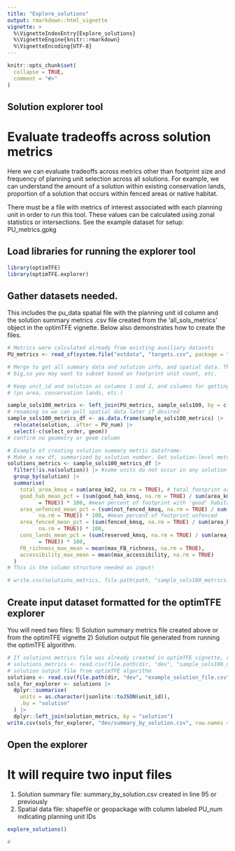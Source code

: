 ```yaml
---
title: "Explore_solutions"
output: rmarkdown::html_vignette
vignette: >
  %\VignetteIndexEntry{Explore_solutions}
  %\VignetteEngine{knitr::rmarkdown}
  %\VignetteEncoding{UTF-8}
---
```


```r
knitr::opts_chunk$set(
  collapse = TRUE,
  comment = "#>"
)
```
## Solution explorer tool
# Evaluate tradeoffs across solution metrics
Here we can evaluate tradeoffs across metrics other than footprint size and frequency
of planning unit selection across all solutions. For example, we can understand the
amount of a solution within existing conservation lands, proportion of a solution that
occurs within fenced areas or native habitat.

There must be a file with metrics of interest associated with each planning unit
in order to run this tool. These values can be calculated using zonal statistics or intersections.
See the example dataset for setup: PU_metrics.gpkg

## Load libraries for running the explorer tool

```r
library(optimTFE)
library(optimTFE.explorer)
```

## Gather datasets needed.
This includes the pu_data spatial file with the planning unit id column and the 
solution summary metrics .csv file created from the 'all_sols_metrics' object in
the optimTFE vignette. Below also demonstrates how to create the files.

```r
# Metrics were calculated already from existing auxiliary datasets
PU_metrics <- read_sf(system.file("extdata", "targets.csv", package = "optimTFE"))

# Merge to get all summary data and solution info, and spatial data. This could get
# big,so you may want to subset based on footprint unit count, etc.

# Keep unit_id and solution as columns 1 and 2, and columns for getting summary stats 
# (pu area, conservation lands, etc.)

sample_sols100_metrics <- left_join(PU_metrics, sample_sols100, by = c("PU_num" = "unit_id"))
# renaming so we can pull spatial data later if desired
sample_sols100_metrics_df <- as.data.frame(sample_sols100_metrics) |>
  relocate(solution, .after = PU_num) |>
  select(-c(select_order, geom))
# confirm no geometry or geom column

# Example of creating solution summary metric dataframe:
# Make a new df, summarized by solution number. Get solution-level metrics:
solutions_metrics <- sample_sols100_metrics_df |>
  filter(!is.na(solution)) |> #some units do not occur in any solution
  group_by(solution) |>
  summarise(
    total_area_kmsq = sum(area_km2, na.rm = TRUE), # total footprint area
    good_hab_mean_pct = (sum(good_hab_kmsq, na.rm = TRUE) / sum(area_km2, na.rm 
          = TRUE)) * 100, #mean percent of footprint with 'good' habitat
    area_unfenced_mean_pct = (sum(not_fenced_kmsq, na.rm = TRUE) / sum(area_km2,
          na.rm = TRUE)) * 100, #mean percent of footprint unfenced
    area_fenced_mean_pct = (sum(fenced_kmsq, na.rm = TRUE) / sum(area_km2,
          na.rm = TRUE)) * 100,
    cons_lands_mean_pct = (sum(reserved_kmsq, na.rm = TRUE) / sum(area_km2, na.rm 
          = TRUE)) * 100,
    FB_richness_max_mean = mean(max_FB_richness, na.rm = TRUE),
    accessibility_max_mean = mean(max_accessibility, na.rm = TRUE)
  )
# This is the column structure needed as input!

# write.csv(solutions_metrics, file.path(path, "sample_sols100_metrics.csv" ))

```
## Create input dataset formatted for the optimTFE explorer
You will need two files:
1) Solution summary metrics file created above or from the optimTFE vignette
2) Solution output file generated from running the optimTFE algorithm.

```r
# If solutions metrics file was already created in optimTFE vignette, read-in dataset:
# solutions_metrics <- read.csv(file.path(dir, "dev", "sample_sols100_metrics.csv")) |> dplyr::select(-X)
# solution output file from optimTFE algorithm
solutions <- read.csv(file.path(dir, "dev", "example_solution_file.csv")) # replace dir with output folder if needed
sols_for_explorer <- solutions |>
  dplyr::summarise(
    units = as.character(jsonlite::toJSON(unit_id)),
    .by = "solution"
  ) |>
  dplyr::left_join(solution_metrics, by = "solution")
write.csv(sols_for_explorer, "dev/summary_by_solution.csv", row.names = FALSE)
```

## Open the explorer

# It will require two input files
1) Solution summary file: summary_by_solution.csv created in line 95 or previously
2) Spatial data file: shapefile or geopackage with column labeled PU_num indicating planning unit IDs

```r
explore_solutions()

# 
```
